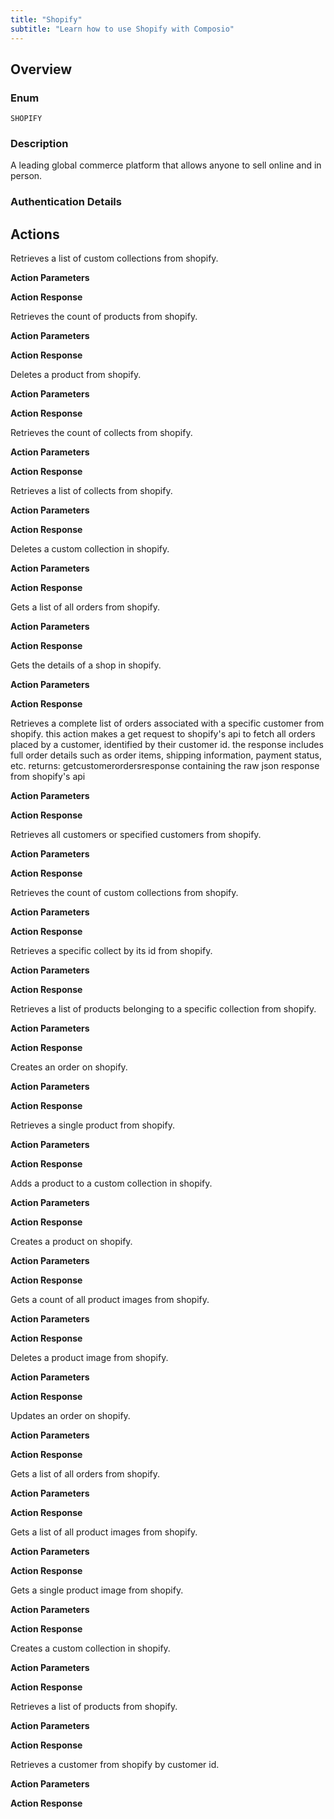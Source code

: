 ```yaml
---
title: "Shopify"
subtitle: "Learn how to use Shopify with Composio"
---
```



## Overview

### Enum
`SHOPIFY`

### Description
A leading global commerce platform that allows anyone to sell online
    and in person.

### Authentication Details

<Accordion title="API_KEY">
<ParamField path="admin_api_access_token" type="string" required={true}>
</ParamField>

<ParamField path="shop" type="string" required={true}>
</ParamField>

</Accordion>


<Accordion title="OAUTH2">
<ParamField path="client_id" type="string" required={true}>
</ParamField>

<ParamField path="client_secret" type="string" required={true}>
</ParamField>

<ParamField path="oauth_redirect_uri" type="string" default="https://backend.composio.dev/api/v1/auth-apps/add">
</ParamField>

<ParamField path="scopes" type="string" default="read_products,write_products,read_orders,write_orders">
</ParamField>

<ParamField path="shop" type="string" required={true}>
</ParamField>

</Accordion>


## Actions

<AccordionGroup>
<Accordion title="SHOPIFY_GET_CUSTOM_COLLECTIONS">
Retrieves a list of custom collections from shopify.

**Action Parameters**

<ParamField path="ids" type="string">
</ParamField>

<ParamField path="limit" type="integer" default="50">
</ParamField>

<ParamField path="product_id" type="integer">
</ParamField>

<ParamField path="handle" type="string">
</ParamField>


**Action Response**

<ParamField path="data" type="object">
</ParamField>

<ParamField path="successful" type="boolean">
</ParamField>

<ParamField path="error" type="">
</ParamField>

</Accordion>

<Accordion title="SHOPIFY_GET_PRODUCTS_COUNT">
Retrieves the count of products from shopify.

**Action Parameters**



**Action Response**

<ParamField path="data" type="object">
</ParamField>

<ParamField path="successful" type="boolean">
</ParamField>

<ParamField path="error" type="">
</ParamField>

</Accordion>

<Accordion title="SHOPIFY_DELETE_PRODUCT">
Deletes a product from shopify.

**Action Parameters**

<ParamField path="id" type="string">
</ParamField>


**Action Response**

<ParamField path="data" type="object">
</ParamField>

<ParamField path="successful" type="boolean">
</ParamField>

<ParamField path="error" type="">
</ParamField>

</Accordion>

<Accordion title="SHOPIFY_GET_COLLECTS_COUNT">
Retrieves the count of collects from shopify.

**Action Parameters**



**Action Response**

<ParamField path="data" type="object">
</ParamField>

<ParamField path="successful" type="boolean">
</ParamField>

<ParamField path="error" type="">
</ParamField>

</Accordion>

<Accordion title="SHOPIFY_GET_COLLECTS">
Retrieves a list of collects from shopify.

**Action Parameters**

<ParamField path="fields" type="string">
</ParamField>

<ParamField path="limit" type="integer" default="50">
</ParamField>

<ParamField path="since_id" type="integer">
</ParamField>


**Action Response**

<ParamField path="data" type="object">
</ParamField>

<ParamField path="successful" type="boolean">
</ParamField>

<ParamField path="error" type="">
</ParamField>

</Accordion>

<Accordion title="SHOPIFY_DELETE_CUSTOM_COLLECTION">
Deletes a custom collection in shopify.

**Action Parameters**

<ParamField path="collection_id" type="string" required={true}>
</ParamField>


**Action Response**

<ParamField path="data" type="object">
</ParamField>

<ParamField path="successful" type="boolean">
</ParamField>

<ParamField path="error" type="">
</ParamField>

</Accordion>

<Accordion title="SHOPIFY_GET_ORDER_LIST">
Gets a list of all orders from shopify.

**Action Parameters**



**Action Response**

<ParamField path="data" type="object">
</ParamField>

<ParamField path="successful" type="boolean">
</ParamField>

<ParamField path="error" type="">
</ParamField>

</Accordion>

<Accordion title="SHOPIFY_GET_SHOP_DETAILS">
Gets the details of a shop in shopify.

**Action Parameters**



**Action Response**

<ParamField path="data" type="object">
</ParamField>

<ParamField path="successful" type="boolean">
</ParamField>

<ParamField path="error" type="">
</ParamField>

</Accordion>

<Accordion title="SHOPIFY_GET_CUSTOMER_ORDERS">
Retrieves a complete list of orders associated with a specific customer from shopify. this action makes a get request to shopify's api to fetch all orders placed by a customer, identified by their customer id. the response includes full order details such as order items, shipping information, payment status, etc. returns: getcustomerordersresponse containing the raw json response from shopify's api

**Action Parameters**

<ParamField path="customer_id" type="string" required={true}>
</ParamField>


**Action Response**

<ParamField path="data" type="object">
</ParamField>

<ParamField path="successful" type="boolean">
</ParamField>

<ParamField path="error" type="">
</ParamField>

</Accordion>

<Accordion title="SHOPIFY_GET_ALL_CUSTOMERS">
Retrieves all customers or specified customers from shopify.

**Action Parameters**

<ParamField path="ids" type="array">
</ParamField>

<ParamField path="created_at_max" type="string">
</ParamField>

<ParamField path="created_at_min" type="string">
</ParamField>

<ParamField path="fields" type="string">
</ParamField>

<ParamField path="limit" type="integer" default="50">
</ParamField>

<ParamField path="since_id" type="string">
</ParamField>

<ParamField path="updated_at_max" type="string">
</ParamField>

<ParamField path="updated_at_min" type="string">
</ParamField>


**Action Response**

<ParamField path="data" type="object">
</ParamField>

<ParamField path="successful" type="boolean">
</ParamField>

<ParamField path="error" type="">
</ParamField>

</Accordion>

<Accordion title="SHOPIFY_GET_CUSTOM_COLLECTIONS_COUNT">
Retrieves the count of custom collections from shopify.

**Action Parameters**



**Action Response**

<ParamField path="data" type="object">
</ParamField>

<ParamField path="successful" type="boolean">
</ParamField>

<ParamField path="error" type="">
</ParamField>

</Accordion>

<Accordion title="SHOPIFY_GET_COLLECTION_BY_ID">
Retrieves a specific collect by its id from shopify.

**Action Parameters**

<ParamField path="collection_id" type="string" required={true}>
</ParamField>

<ParamField path="fields" type="string">
</ParamField>


**Action Response**

<ParamField path="data" type="object">
</ParamField>

<ParamField path="successful" type="boolean">
</ParamField>

<ParamField path="error" type="">
</ParamField>

</Accordion>

<Accordion title="SHOPIFY_GET_PRODUCTS_IN_COLLECTION">
Retrieves a list of products belonging to a specific collection from shopify.

**Action Parameters**

<ParamField path="collection_id" type="string" required={true}>
</ParamField>

<ParamField path="limit" type="integer" default="50">
</ParamField>


**Action Response**

<ParamField path="data" type="object">
</ParamField>

<ParamField path="successful" type="boolean">
</ParamField>

<ParamField path="error" type="">
</ParamField>

</Accordion>

<Accordion title="SHOPIFY_CREATE_ORDER">
Creates an order on shopify.

**Action Parameters**

<ParamField path="line_items" type="array">
</ParamField>

<ParamField path="transactions" type="array">
</ParamField>

<ParamField path="total_tax" type="number">
</ParamField>

<ParamField path="currency" type="string">
</ParamField>

<ParamField path="customer_id" type="string">
</ParamField>


**Action Response**

<ParamField path="data" type="object">
</ParamField>

<ParamField path="successful" type="boolean">
</ParamField>

<ParamField path="error" type="">
</ParamField>

</Accordion>

<Accordion title="SHOPIFY_GET_PRODUCT">
Retrieves a single product from shopify.

**Action Parameters**

<ParamField path="product_id" type="string" required={true}>
</ParamField>


**Action Response**

<ParamField path="data" type="object">
</ParamField>

<ParamField path="successful" type="boolean">
</ParamField>

<ParamField path="error" type="">
</ParamField>

</Accordion>

<Accordion title="SHOPIFY_ADD_PRODUCT_TO_COLLECTION">
Adds a product to a custom collection in shopify.

**Action Parameters**

<ParamField path="product_id" type="integer" required={true}>
</ParamField>

<ParamField path="collection_id" type="integer" required={true}>
</ParamField>

<ParamField path="position" type="integer">
</ParamField>


**Action Response**

<ParamField path="data" type="object">
</ParamField>

<ParamField path="successful" type="boolean">
</ParamField>

<ParamField path="error" type="">
</ParamField>

</Accordion>

<Accordion title="SHOPIFY_CREATE_PRODUCT">
Creates a product on shopify.

**Action Parameters**

<ParamField path="title" type="string">
</ParamField>

<ParamField path="body_html" type="string">
</ParamField>

<ParamField path="vendor" type="string">
</ParamField>

<ParamField path="product_type" type="string">
</ParamField>

<ParamField path="variants" type="array">
</ParamField>


**Action Response**

<ParamField path="data" type="object">
</ParamField>

<ParamField path="successful" type="boolean">
</ParamField>

<ParamField path="error" type="">
</ParamField>

</Accordion>

<Accordion title="SHOPIFY_COUNT_PRODUCT_IMAGES">
Gets a count of all product images from shopify.

**Action Parameters**

<ParamField path="product_id" type="string" required={true}>
</ParamField>


**Action Response**

<ParamField path="data" type="object">
</ParamField>

<ParamField path="successful" type="boolean">
</ParamField>

<ParamField path="error" type="">
</ParamField>

</Accordion>

<Accordion title="SHOPIFY_DELETE_PRODUCT_IMAGE">
Deletes a product image from shopify.

**Action Parameters**

<ParamField path="product_id" type="string" required={true}>
</ParamField>

<ParamField path="image_id" type="string" required={true}>
</ParamField>


**Action Response**

<ParamField path="data" type="object">
</ParamField>

<ParamField path="successful" type="boolean">
</ParamField>

<ParamField path="error" type="">
</ParamField>

</Accordion>

<Accordion title="SHOPIFY_UPDATE_ORDER">
Updates an order on shopify.

**Action Parameters**

<ParamField path="id" type="integer" required={true}>
</ParamField>

<ParamField path="phone" type="string">
</ParamField>


**Action Response**

<ParamField path="data" type="object">
</ParamField>

<ParamField path="successful" type="boolean">
</ParamField>

<ParamField path="error" type="">
</ParamField>

</Accordion>

<Accordion title="SHOPIFY_GET_ORDERSBY_ID">
Gets a list of all orders from shopify.

**Action Parameters**

<ParamField path="order_id" type="string" required={true}>
</ParamField>


**Action Response**

<ParamField path="data" type="object">
</ParamField>

<ParamField path="successful" type="boolean">
</ParamField>

<ParamField path="error" type="">
</ParamField>

</Accordion>

<Accordion title="SHOPIFY_GET_PRODUCT_IMAGES">
Gets a list of all product images from shopify.

**Action Parameters**

<ParamField path="product_id" type="string" required={true}>
</ParamField>

<ParamField path="fields" type="string">
</ParamField>

<ParamField path="since_id" type="string">
</ParamField>


**Action Response**

<ParamField path="data" type="object">
</ParamField>

<ParamField path="successful" type="boolean">
</ParamField>

<ParamField path="error" type="">
</ParamField>

</Accordion>

<Accordion title="SHOPIFY_GET_PRODUCT_IMAGE">
Gets a single product image from shopify.

**Action Parameters**

<ParamField path="product_id" type="string" required={true}>
</ParamField>

<ParamField path="image_id" type="string" required={true}>
</ParamField>


**Action Response**

<ParamField path="data" type="object">
</ParamField>

<ParamField path="successful" type="boolean">
</ParamField>

<ParamField path="error" type="">
</ParamField>

</Accordion>

<Accordion title="SHOPIFY_CREATE_CUSTOM_COLLECTION">
Creates a custom collection in shopify.

**Action Parameters**

<ParamField path="title" type="string" required={true}>
</ParamField>


**Action Response**

<ParamField path="data" type="object">
</ParamField>

<ParamField path="successful" type="boolean">
</ParamField>

<ParamField path="error" type="">
</ParamField>

</Accordion>

<Accordion title="SHOPIFY_GET_PRODUCTS">
Retrieves a list of products from shopify.

**Action Parameters**

<ParamField path="ids" type="string">
</ParamField>


**Action Response**

<ParamField path="data" type="object">
</ParamField>

<ParamField path="successful" type="boolean">
</ParamField>

<ParamField path="error" type="">
</ParamField>

</Accordion>

<Accordion title="SHOPIFY_GET_CUSTOMER">
Retrieves a customer from shopify by customer id.

**Action Parameters**

<ParamField path="customer_id" type="string" required={true}>
</ParamField>


**Action Response**

<ParamField path="data" type="object">
</ParamField>

<ParamField path="successful" type="boolean">
</ParamField>

<ParamField path="error" type="">
</ParamField>

</Accordion>

</AccordionGroup>
